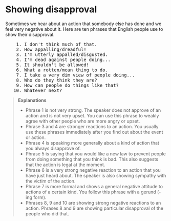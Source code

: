 # Showing disapproval

Sometimes we hear about an action that somebody else has done and we feel very negative about it. Here are ten phrases that English people use to show their disapproval.

<pre className="text-xl font-semibold font-sans leading-3">
    1. I don't think much of that.
    2. How appalling/dreadful!
    3. I'm utterly appalled/disgusted.
    4. I'm dead against people doing...
    5. It shouldn't be allowed!
    6. What a rotten/mean thing to do.
    7. I take a very dim view of people doing...
    8. Who do they think they are?
    9. How can people do things like that?
   10. Whatever next?
</pre>

> __Explanations__
> - Phrase 1 is not very strong. The speaker does not approve of an action and is not very upset. You can use this phrase to weakly agree with other people who are more angry or upset.
> - Phrase 3 and 4 are stronger reactions to an action. You usually use these phrases immediately after you find out about the event or action.
> - Phrase 4 is speaking more generally about a kind of action that you always disapprove of.
> - Phrase 5 is saying that you would like a new law to prevent people from doing something that you think is bad. This also suggests that the action is legal at the moment.
> - Phrase 6 is a very strong negative reaction to an action that you have just heard about. The speaker is also showing sympathy with the victim of the action.
> - Phrase 7 is more formal and shows a general negative attitude to actions of a certain kind. You follow this phrase with a gerund (-ing form).
> - Phrases 8, 9 and 10 are showing strong negative reactions to an action. Phrases 8 and 9 are showing particular disapproval of the people who did that.
